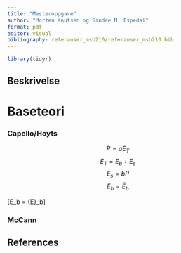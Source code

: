 ```yaml
---
title: "Masteroppgave"
author: "Morten Knutsen og Sindre M. Espedal"
format: pdf
editor: visual
bibliography: referanser_msb210/referanser_msb210.bib
---
```


```r
library(tidyr)
```

## Beskrivelse

# Baseteori

### Capello/Hoyts

$$P = aE_T$$ $$E_T = E_b + E_s$$ $$E_s = bP$$ $$E_b = \bar{E}_b$$

\[E_b = \bar{E}\_b\]

```{=tex}
\begin{equation*}
   a^2 + b^2 = c^2
 \end{equation*}
```
### McCann

## References
